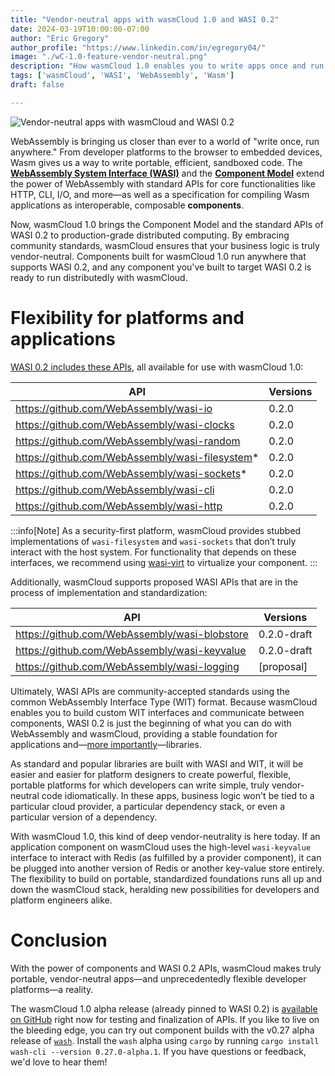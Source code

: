 ```yaml
---
title: "Vendor-neutral apps with wasmCloud 1.0 and WASI 0.2"
date: 2024-03-19T10:00:00-07:00
author: "Eric Gregory"
author_profile: "https://www.linkedin.com/in/egregory04/"
image: "./wC-1.0-feature-vendor-neutral.png"
description: "How wasmCloud 1.0 enables you to write apps once and run anywhere with WASI 0.2."
tags: ['wasmCloud', 'WASI', 'WebAssembly', 'Wasm']
draft: false

---
```


![Vendor-neutral apps with wasmCloud and WASI 0.2](./wC-1.0-feature-vendor-neutral.png)

WebAssembly is bringing us closer than ever to a world of "write once, run anywhere." From developer platforms to the browser to embedded devices, Wasm gives us a way to write portable, efficient, sandboxed code. The **[WebAssembly System Interface (WASI)](https://github.com/WebAssembly/WASI/)** and the **[Component Model](https://github.com/WebAssembly/component-model)** extend the power of WebAssembly with standard APIs for core functionalities like HTTP, CLI, I/O, and more&mdash;as well as a specification for compiling Wasm applications as interoperable, composable **components**.

Now, wasmCloud 1.0 brings the Component Model and the standard APIs of WASI 0.2 to production-grade distributed computing. By embracing community standards, wasmCloud ensures that your business logic is truly vendor-neutral. Components built for wasmCloud 1.0 run anywhere that supports WASI 0.2, and any component you've built to target WASI 0.2 is ready to run distributedly with wasmCloud.
<!--truncate-->
# Flexibility for platforms and applications

[WASI 0.2 includes these APIs](https://github.com/WebAssembly/WASI/tree/main/preview2#wasi-preview-2-contents), all available for use with wasmCloud 1.0:

| API                                             | Versions |
| ------------------------------------------------| -------- |
| https://github.com/WebAssembly/wasi-io          | 0.2.0    |
| https://github.com/WebAssembly/wasi-clocks      | 0.2.0    |
| https://github.com/WebAssembly/wasi-random      | 0.2.0    |
| https://github.com/WebAssembly/wasi-filesystem* | 0.2.0    |
| https://github.com/WebAssembly/wasi-sockets*    | 0.2.0    |
| https://github.com/WebAssembly/wasi-cli         | 0.2.0    |
| https://github.com/WebAssembly/wasi-http        | 0.2.0    |

:::info[Note]
As a security-first platform, wasmCloud provides stubbed implementations of `wasi-filesystem` and `wasi-sockets` that don’t truly interact with the host system. For functionality that depends on these interfaces, we recommend using [wasi-virt](https://github.com/bytecodealliance/wasi-virt) to virtualize your component.
:::

Additionally, wasmCloud supports proposed WASI APIs that are in the process of implementation and standardization:

| API                                            | Versions       |
| ---------------------------------------------- | --------       |
| https://github.com/WebAssembly/wasi-blobstore  | 0.2.0-draft    |
| https://github.com/WebAssembly/wasi-keyvalue   | 0.2.0-draft    |
| https://github.com/WebAssembly/wasi-logging    | [proposal]

Ultimately, WASI APIs are community-accepted standards using the common WebAssembly Interface Type (WIT) format. Because wasmCloud enables you to build custom WIT interfaces and communicate between components, WASI 0.2 is just the beginning of what you can do with WebAssembly and wasmCloud, providing a stable foundation for applications and&mdash;[more importantly](https://wasmcloud.com/blog/wasi-preview-2-officially-launches)&mdash;libraries. 

As standard and popular libraries are built with WASI and WIT, it will be easier and easier for platform designers to create powerful, flexible, portable platforms for which developers can write simple, truly vendor-neutral code idiomatically. In these apps, business logic won't be tied to a particular cloud provider, a particular dependency stack, or even a particular version of a dependency. 

With wasmCloud 1.0, this kind of deep vendor-neutrality is here today. If an application component on wasmCloud uses the high-level `wasi-keyvalue` interface to interact with Redis (as fulfilled by a provider component), it can be plugged into another version of Redis or another key-value store entirely. The flexibility to build on portable, standardized foundations runs all up and down the wasmCloud stack, heralding new possibilities for developers and platform engineers alike.

# Conclusion

With the power of components and WASI 0.2 APIs, wasmCloud makes truly portable, vendor-neutral apps&mdash;and unprecedentedly flexible developer platforms&mdash;a reality. 

The wasmCloud 1.0 alpha release (already pinned to WASI 0.2) is [available on GitHub](https://github.com/wasmCloud/wasmCloud/releases/tag/v1.0.0-alpha.1) right now for testing and finalization of APIs. If you like to live on the bleeding edge, you can try out component builds with the v0.27 alpha release of [`wash`](https://github.com/wasmCloud/wasmCloud/tree/main/crates/wash-cli). Install the `wash` alpha using `cargo` by running `cargo install wash-cli --version 0.27.0-alpha.1`. If you have questions or feedback, we'd love to hear them!
